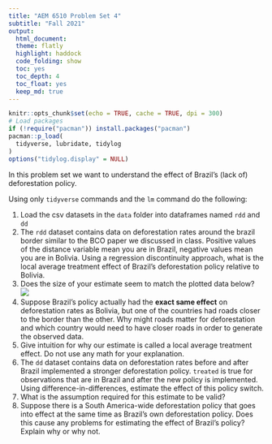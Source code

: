 ```yaml
---
title: "AEM 6510 Problem Set 4"
subtitle: "Fall 2021"
output: 
  html_document:
  theme: flatly
  highlight: haddock
  code_folding: show
  toc: yes
  toc_depth: 4
  toc_float: yes
  keep_md: true
---
```

  
<style type="text/css">
  .main-container {
    max-width: 800px;
    margin-left: auto;
    margin-right: auto;
  }
</style>
  
```r
knitr::opts_chunk$set(echo = TRUE, cache = TRUE, dpi = 300)
# Load packages
if (!require("pacman")) install.packages("pacman")
pacman::p_load(
  tidyverse, lubridate, tidylog
)
options("tidylog.display" = NULL)
```

In this problem set we want to understand the effect of Brazil's (lack of) deforestation policy.

Using only `tidyverse` commands and the `lm` command do the following:

1. Load the csv datasets in the `data` folder into dataframes named `rdd` and `dd`
2. The `rdd` dataset contains data on deforestation rates around the brazil border similar to the BCO paper we discussed in class. Positive values of the distance variable mean you are in Brazil, negative values mean you are in Bolivia. Using a regression discontinuity approach, what is the local average treatment effect of Brazil's deforestation policy relative to Bolivia.
3. Does the size of your estimate seem to match the plotted data below?
![](data/rdd_plot.png)
4. Suppose Brazil's policy actually had the **exact same effect** on deforestation rates as Bolivia, but one of the countries had roads closer to the border than the other. Why might roads matter for deforestation and which country would need to have closer roads in order to generate the observed data.
5. Give intuition for why our estimate is called a local average treatment effect. Do not use any math for your explanation.
5. The `dd` dataset contains data on deforestation rates before and after Brazil implemented a stronger deforestation policy. `treated` is true for observations that are in Brazil and after the new policy is implemented. Using difference-in-differences, estimate the effect of this policy switch.
6. What is the assumption required for this estimate to be valid?
7. Suppose there is a South America-wide deforestation policy that goes into effect at the same time as Brazil's own deforestation policy. Does this cause any problems for estimating the effect of Brazil's policy? Explain why or why not.